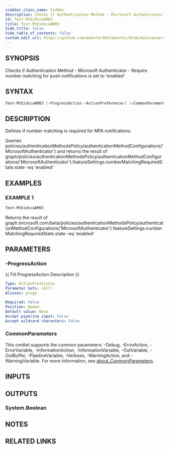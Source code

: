 ```yaml
---
sidebar_class_name: hidden
description: Checks if Authentication Method - Microsoft Authenticator - Require number matching for push notifications is set to 'enabled'
id: Test-MtEidscaAM03
title: Test-MtEidscaAM03
hide_title: false
hide_table_of_contents: false
custom_edit_url: https://github.com/maester365/maester/blob/main/powershell/public/Test-MtEidscaAM03.ps1
---
```


## SYNOPSIS

Checks if Authentication Method - Microsoft Authenticator - Require number matching for push notifications is set to 'enabled'

## SYNTAX

```powershell
Test-MtEidscaAM03 [-ProgressAction <ActionPreference>] [<CommonParameters>]
```

## DESCRIPTION

Defines if number matching is required for MFA notifications.

Queries policies/authenticationMethodsPolicy/authenticationMethodConfigurations('MicrosoftAuthenticator')
and returns the result of
 graph/policies/authenticationMethodsPolicy/authenticationMethodConfigurations('MicrosoftAuthenticator').featureSettings.numberMatchingRequiredState.state -eq 'enabled'

## EXAMPLES

### EXAMPLE 1

```powershell
Test-MtEidscaAM03
```

Returns the result of graph.microsoft.com/beta/policies/authenticationMethodsPolicy/authenticationMethodConfigurations('MicrosoftAuthenticator').featureSettings.numberMatchingRequiredState.state -eq 'enabled'

## PARAMETERS

### -ProgressAction

\{\{ Fill ProgressAction Description \}\}

```yaml
Type: ActionPreference
Parameter Sets: (All)
Aliases: proga

Required: False
Position: Named
Default value: None
Accept pipeline input: False
Accept wildcard characters: False
```

### CommonParameters

This cmdlet supports the common parameters: -Debug, -ErrorAction, -ErrorVariable, -InformationAction, -InformationVariable, -OutVariable, -OutBuffer, -PipelineVariable, -Verbose, -WarningAction, and -WarningVariable. For more information, see [about_CommonParameters](http://go.microsoft.com/fwlink/?LinkID=113216).

## INPUTS

## OUTPUTS

### System.Boolean

## NOTES

## RELATED LINKS
